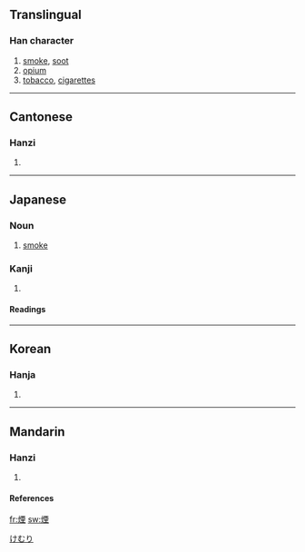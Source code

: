 {{see|烟}}
==Translingual==

===Han character===
{{Han char|rn=86|rad=火|as=09|sn=13|four=9181<sub>4</sub>|canj=火一田土 (FMWG)}}

# [[smoke]], [[soot]]
# [[opium]]
# [[tobacco]], [[cigarettes]]

----

==Cantonese==

===Hanzi===
{{yue-hanzi|jyut=|y=yin1}}

# {{defn|Cantonese}}

----

==Japanese==

===Noun===
{{ja-noun|k|count=|hira=けむり|rom=kemuri}}

# [[smoke]]

===Kanji===
{{ja-kanji|grade=c|rs=火09}}

# {{defn|Japanese}}

====Readings====
{{ja-readings|on=[[えん]] ([[en]])|kun=[[けむり]] ([[kemuri]]), [[けむる]] ([[kemuru]]), [[けむい]] ([[kemui]])}}

[[Category:1000 Japanese basic words|けむり]]

----

==Korean==

===Hanja===
{{ko-hanja|hangeul=[[연]], [[인]]|eumhun=|rv=yeon, in|mr=yŏn, in|y=yen, in}}

# {{defn|Korean}}

----

==Mandarin==

===Hanzi===
{{cmn-hanzi|sim=烟|pin=[[yān]] ([[yan1]])|wg=yen<sup>1</sup>}}

# {{defn|Mandarin}}

====References====
{{Han ref|kx=0677.070|dkj=19203|dj=1088.020|hdz=32215.090|uh=7159|ud=29017|bh=B7CF|bd=47055}}

[[fr:煙]]
[[sw:煙]]
